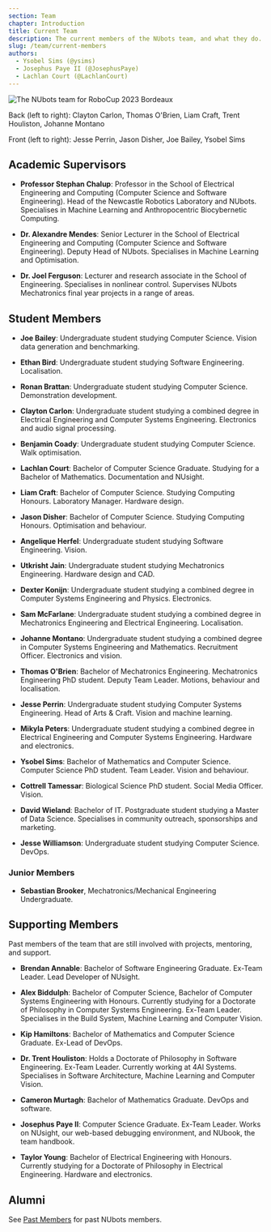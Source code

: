 ```yaml
---
section: Team
chapter: Introduction
title: Current Team
description: The current members of the NUbots team, and what they do.
slug: /team/current-members
authors:
  - Ysobel Sims (@ysims)
  - Josephus Paye II (@JosephusPaye)
  - Lachlan Court (@LachlanCourt)
---
```


![The NUbots team for RoboCup 2023 Bordeaux](./images/robocup-team-2023.png 'The NUbots team for RoboCup 2023')

Back (left to right): Clayton Carlon, Thomas O'Brien, Liam Craft, Trent Houliston, Johanne Montano

Front (left to right): Jesse Perrin, Jason Disher, Joe Bailey, Ysobel Sims

## Academic Supervisors

- **Professor Stephan Chalup**: Professor in the School of Electrical Engineering and Computing (Computer Science and Software Engineering). Head of the Newcastle Robotics Laboratory and NUbots. Specialises in Machine Learning and Anthropocentric Biocybernetic Computing.

- **Dr. Alexandre Mendes**: Senior Lecturer in the School of Electrical Engineering and Computing (Computer Science and Software Engineering). Deputy Head of NUbots. Specialises in Machine Learning and Optimisation.

- **Dr. Joel Ferguson**: Lecturer and research associate in the School of Engineering. Specialises in nonlinear control. Supervises NUbots Mechatronics final year projects in a range of areas.

## Student Members

- **Joe Bailey**: Undergraduate student studying Computer Science. Vision data generation and benchmarking.

- **Ethan Bird**: Undergraduate student studying Software Engineering. Localisation.

- **Ronan Brattan**: Undergraduate student studying Computer Science. Demonstration development.

- **Clayton Carlon**: Undergraduate student studying a combined degree in Electrical Engineering and Computer Systems Engineering. Electronics and audio signal processing.

- **Benjamin Coady**: Undergraduate student studying Computer Science. Walk optimisation.

- **Lachlan Court**: Bachelor of Computer Science Graduate. Studying for a Bachelor of Mathematics. Documentation and NUsight.

- **Liam Craft**: Bachelor of Computer Science. Studying Computing Honours. Laboratory Manager. Hardware design.

- **Jason Disher**: Bachelor of Computer Science. Studying Computing Honours. Optimisation and behaviour.

- **Angelique Herfel**: Undergraduate student studying Software Engineering. Vision.

- **Utkrisht Jain**: Undergraduate student studying Mechatronics Engineering. Hardware design and CAD.

- **Dexter Konijn**: Undergraduate student studying a combined degree in Computer Systems Engineering and Physics. Electronics.

- **Sam McFarlane**: Undergraduate student studying a combined degree in Mechatronics Engineering and Electrical Engineering. Localisation.

- **Johanne Montano**: Undergraduate student studying a combined degree in Computer Systems Engineering and Mathematics. Recruitment Officer. Electronics and vision.

- **Thomas O'Brien**: Bachelor of Mechatronics Engineering. Mechatronics Engineering PhD student. Deputy Team Leader. Motions, behaviour and localisation.

- **Jesse Perrin**: Undergraduate student studying Computer Systems Engineering. Head of Arts & Craft. Vision and machine learning.

- **Mikyla Peters**: Undergraduate student studying a combined degree in Electrical Engineering and Computer Systems Engineering. Hardware and electronics.

- **Ysobel Sims**: Bachelor of Mathematics and Computer Science. Computer Science PhD student. Team Leader. Vision and behaviour.

- **Cottrell Tamessar**: Biological Science PhD student. Social Media Officer. Vision.

- **David Wieland**: Bachelor of IT. Postgraduate student studying a Master of Data Science. Specialises in community outreach, sponsorships and marketing.

- **Jesse Williamson**: Undergraduate student studying Computer Science. DevOps.

### Junior Members

- **Sebastian Brooker**, Mechatronics/Mechanical Engineering Undergraduate.

## Supporting Members

Past members of the team that are still involved with projects, mentoring, and support.

- **Brendan Annable**: Bachelor of Software Engineering Graduate. Ex-Team Leader. Lead Developer of NUsight.

- **Alex Biddulph**: Bachelor of Computer Science, Bachelor of Computer Systems Engineering with Honours. Currently studying for a Doctorate of Philosophy in Computer Systems Engineering. Ex-Team Leader. Specialises in the Build System, Machine Learning and Computer Vision.

- **Kip Hamiltons**: Bachelor of Mathematics and Computer Science Graduate. Ex-Lead of DevOps.

- **Dr. Trent Houliston**: Holds a Doctorate of Philosophy in Software Engineering. Ex-Team Leader. Currently working at 4AI Systems. Specialises in Software Architecture, Machine Learning and Computer Vision.

- **Cameron Murtagh**: Bachelor of Mathematics Graduate. DevOps and software.

- **Josephus Paye II**: Computer Science Graduate. Ex-Team Leader. Works on NUsight, our web-based debugging environment, and NUbook, the team handbook.

- **Taylor Young**: Bachelor of Electrical Engineering with Honours. Currently studying for a Doctorate of Philosophy in Electrical Engineering. Hardware and electronics.

## Alumni

See [Past Members](/team/past-members) for past NUbots members.
